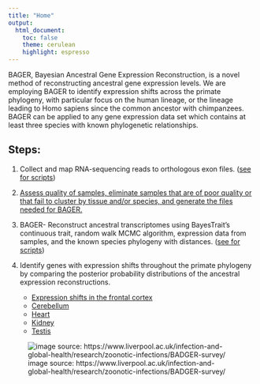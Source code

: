 ```yaml
---
title: "Home"
output:
  html_document:
    toc: false
    theme: cerulean
    highlight: espresso
---
```


BAGER, Bayesian Ancestral Gene Expression Reconstruction, is a novel method of reconstructing ancestral gene expression levels. We are employing BAGER to identify expression shifts across the primate phylogeny, with particular focus on the human lineage, or the lineage leading to Homo sapiens since the common ancestor with chimpanzees. BAGER can be applied to any gene expression data set which contains at least three species with known phylogenetic relationships.

## Steps:

 1) Collect and map RNA-sequencing reads to orthologous exon files. ([see for scripts](https://github.com/erinfry6/RNASeqRealignAcrossPrimates))
 
 2) [Assess quality of samples, eliminate samples that are of poor quality or that fail to cluster by tissue and/or species, and generate the files needed for BAGER.](PrepDataforBAGER.html)

 3) BAGER- Reconstruct ancestral transcriptomes using BayesTrait’s continuous trait, random walk MCMC algorithm, expression data from samples, and the known species phylogeny with distances. ([see for scripts](https://github.com/erinfry6/BAGER/tree/master/code))

 4) Identify genes with expression shifts throughout the primate phylogeny by comparing the posterior probability distributions of the ancestral expression reconstructions. 
    - [Expression shifts in the frontal cortex](Brain.html)
    - [Cerebellum](Cerebellum.html)
    - [Heart](Heart.html)
    - [Kidney](Kidney.html)
    - [Testis](Testis.html)
 

![image source: https://www.liverpool.ac.uk/infection-and-global-health/research/zoonotic-infections/BADGER-survey/](https://www.liverpool.ac.uk/media/livacuk/infectionandglobalhealth/BADGER.jpg)
